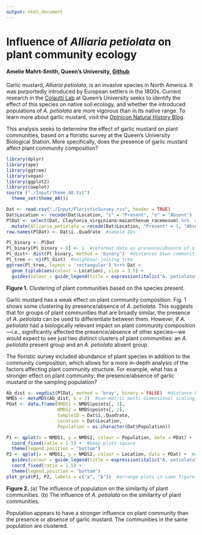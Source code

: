```yaml
---
output: html_document
---
```


# Influence of *Alliaria petiolata* on plant community ecology 
#### Amelie Mahrt-Smith, Queen's University, [Github](https://github.com/ameliems99/Metabarcoding)   
    
Garlic mustard, *Alliaria petiolata*, is an invasive species in North America. It was purportedly introduced by European settlers in the 1800s. Current research in the [Colautti Lab](https://www.ecoevogeno.org/research.html) at Queen's University seeks to identify the effect of this species on native soil ecology, and whether the introduced populations of *A. petiolata* are more vigorous than in its native range. To learn more about garlic mustard, visit the [Opinicon Natural History Blog](https://opinicon.wordpress.com/2020/06/09/garlic-mustard-alliaria-petiolata-brassicaceae/).   
   
This analysis seeks to determine the effect of garlic mustard on plant communities, based on a floristic survey at the Queen’s University Biological Station. More specifically, does the presence of garlic mustard affect plant community composition?   
```r
library(dplyr)
library(ape)
library(ggtree)
library(vegan) 
library(ggplot2)
library(cowplot)
source ("./Input/theme_A8.txt")
  theme_set(theme_A8())
```  

```r
Dat <- read.csv("./Input/FloristicSurvey.csv", header = TRUE) 
Dat$Location <- recode(Dat$Location, "i" = "Present", "o" = "Absent")  #is A. petiolata present/absent?
PlDat <- select(Dat, Claytonia_virginiana:maianthenum_racemosum) %>%  #keep plants present in sample
  mutate(Alliaria_petiolata = recode(Dat$Location, "Present" = 1, "Absent" = 0))
row.names(PlDat) <- Dat$ï..Quadrate  #sample IDs

Pl_binary <- PlDat
Pl_binary[Pl_binary > 0] <- 1  #reformat data as presence/absence of a plant species in community
Pl_dist<- dist(Pl_binary, method = 'binary')  #distances btwn communities by species composition
Pl_tree <- nj(Pl_dist)  #neighbour-joining tree
ggtree(Pl_tree, layout = 'rectangular') %<+% Dat + 
  geom_tiplab(aes(colour = Location), size = 3.5) + 
  guides(colour = guide_legend(title = expression(italic("A. petiolata"))))
```
      
**Figure 1.** Clustering of plant communities based on the species present.   
   
Garlic mustard has a weak effect on plant community composition. Fig. 1 shows some clustering by presence/absence of *A. petiolata*. This suggests that for groups of plant communities that are broadly similar, the presence of *A. petiolata* can be used to differentiate between them. However, if *A. petiolata* had a biologically relevant impact on plant community composition---i.e., significantly affected the presence/absence of other species---we would expect to see just two distinct clusters of plant communities: an *A. petiolata* present group and an *A. petiolata* absent group.    
    
The floristic survey included abundance of plant species in addition to the community composition, which allows for a more in-depth analysis of the factors affecting plant community structure. For example, what has a stronger effect on plant community: the presence/absence of garlic mustard or the sampling population? 
```r
Ab_dist <- vegdist(PlDat, method = 'bray', binary = FALSE)  #distance btwn communities, by abundance
NMDS <- metaMDS(Ab_dist, k = 2)  #non-metric multi-dimensional scaling, 2 dimensions
PDat <- data.frame(NMDS1 = NMDS$points[, 1],
                   NMDS2 = NMDS$points[, 2],
                   SampleID = Dat$ï..Quadrate, 
                   Location = Dat$Location, 
                   Population = as.character(Dat$Population))

P1 <- qplot(x = NMDS1, y = NMDS2, colour = Population, data = PDat) +  #colour by sampling pop
  coord_fixed(ratio = 1.5) +  #keep plots square
  theme(legend.position = "bottom")
P2 <- qplot(x = NMDS1, y = NMDS2, colour = Location, data = PDat) +  #colour by garlic mustard
  guides(colour = guide_legend(title = expression(italic("A. petiolata")))) + 
  coord_fixed(ratio = 1.5) + 
  theme(legend.position = "bottom")
plot_grid(P1, P2, labels = c("a", "b"))  #arrange plots in same figure
```
    
**Figure 2.** (a) The influence of population on the similarity of plant communities. (b) The influence of *A. petiolata* on the similarity of plant communities.   
    
Population appears to have a stronger influence on plant community than the presence or absence of garlic mustard. The communities in the same population are clustered. 